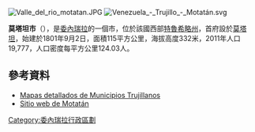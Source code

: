 [[Image:Valle_del_rio_motatan.JPG|thumb]]
[[Image:Venezuela_-_Trujillo_-_Motatán.svg|right]]

'''莫塔坦市'''（{{lang-es|Municipio Motatán}}），是[[委內瑞拉|委內瑞拉]]的一個市，位於該國西部[[特魯希略州|特魯希略州]]，首府設於[[莫塔坦|莫塔坦]]，始建於1801年9月2日，面積115平方公里，海拔高度332米，2011年人口19,777，人口密度每平方公里124.03人。

==參考資料==
* [https://web.archive.org/web/20130701224040/http://www.motatan.com.ve/mapa-de-motatan-y-otros-municipios/ Mapas detallados de Municipios Trujillanos]
* [https://web.archive.org/web/20191029121444/http://www.motatan.com.ve/ Sitio web de Motatán]

{{Venezuela-geo-stub}}
[[Category:委內瑞拉行政區劃|Category:委內瑞拉行政區劃]]